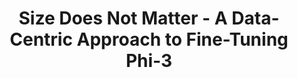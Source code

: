 ---
title: Size Does Not Matter - A Data-Centric Approach to Fine-Tuning Phi-3
published: 2024-08-26
lastEdited: 2024-08-26
authors:
  - firstName: Mika
    lastName: Senghaas
  - firstName: Ludek
    lastName: Cizinsky
    href: https://www.linkedin.com/in/ludek-cizinsky
  - firstName: Pierre
    lastName: Lardet
    href: https://www.linkedin.com/in/pierrelardet
links:
  - title: Report
    href: https://github.com/CS-552/project-m3-2024-mlp/blob/main/pdfs/MLP.pdf
  - title: GitHub
    href: https://github.com/CS-552/project-m3-2024-mlp
  - title: HF
    href: https://huggingface.co/cs552-mlp
---